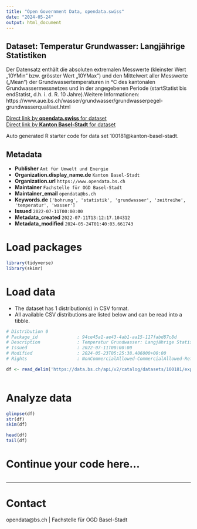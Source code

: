 ```yaml
---
title: "Open Government Data, opendata.swiss"
date: "2024-05-24"
output: html_document
---
```


## Dataset: Temperatur Grundwasser: Langjährige Statistiken

Der Datensatz enthält die absoluten extremalen Messwerte (kleinster Wert „10YMin“ bzw. grösster Wert „10YMax“) und den Mittelwert aller Messwerte („Mean“) der Grundwassertemperaturen in °C des kantonalen Grundwassermessnetzes und in der angegebenen Periode (startStatist bis endStatist, d.h. i. d. R. 10 Jahre).Weitere Informationen: https://www.aue.bs.ch/wasser/grundwasser/grundwasserpegel-grundwasserqualitaet.html

[Direct link by **opendata.swiss** for dataset](https://opendata.swiss/de/dataset/temperatur-grundwasser-langjahrige-statistiken)<br>
[Direct link by **Kanton Basel-Stadt** for dataset](https://data.bs.ch/explore/dataset/100181/)

Auto generated R starter code for data set 100181@kanton-basel-stadt.

## Metadata

- **Publisher** `Amt für Umwelt und Energie`
- **Organization.display_name.de** `Kanton Basel-Stadt`
- **Organization.url** `https://www.opendata.bs.ch`
- **Maintainer** `Fachstelle für OGD Basel-Stadt`
- **Maintainer_email** `opendata@bs.ch`
- **Keywords.de** `['bohrung', 'statistik', 'grundwasser', 'zeitreihe', 'temperatur', 'wasser']`
- **Issued** `2022-07-11T00:00:00`
- **Metadata_created** `2022-07-11T13:12:17.104312`
- **Metadata_modified** `2024-05-24T01:40:03.661743`


# Load packages

```r

library(tidyverse)
library(skimr)

```

# Load data

-   The dataset has 1 distribution(s) in CSV format.
-   All available CSV distributions are listed below and can be read into a tibble.

```r

# Distribution 0
# Package_id               : 94ce45a1-ae43-4ab1-aa15-117fabd87c8d
# Description              : Temperatur Grundwasser: Langjährige Statistiken (csv)
# Issued                   : 2022-07-11T00:00:00
# Modified                 : 2024-05-23T05:25:38.406000+00:00
# Rights                   : NonCommercialAllowed-CommercialAllowed-ReferenceRequired

df <- read_delim('https://data.bs.ch/api/v2/catalog/datasets/100181/exports/csv')



```

# Analyze data

```r

glimpse(df)
str(df)
skim(df)

head(df)
tail(df)

```

# Continue your code here...

```r

```

------------------------------------------------------------------------

# Contact

opendata@bs.ch | Fachstelle für OGD Basel-Stadt
